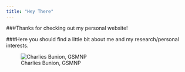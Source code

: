 ```yaml
---
title: "Hey There"
---
```



###Thanks for checking out my personal website! 


###Here you should find a little bit about me and my research/personal interests.


![Charlies Bunion, GSMNP](https://raw.githubusercontent.com/EDavisCarter/DavisCarterWebsite/master/Profpic1.jpg)
